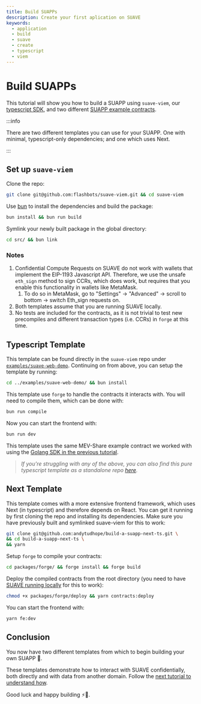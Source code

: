 ```yaml
---
title: Build SUAPPs
description: Create your first aplication on SUAVE
keywords:
  - application
  - build
  - suave
  - create
  - typescript
  - viem
---
```


# Build SUAPPs

This tutorial will show you how to build a SUAPP using `suave-viem`, our [typescript SDK](/resources/typescript-sdk), and two different [SUAPP example contracts](https://github.com/flashbots/suapp-examples/).

:::info

There are two different templates you can use for your SUAPP. One with minimal, typescript-only dependencies; and one which uses Next.

:::

## Set up `suave-viem`

Clone the repo: 

```bash
git clone git@github.com:flashbots/suave-viem.git && cd suave-viem
```
Use [bun](https://bun.sh/) to install the dependencies and build the package:

```bash
bun install && bun run build
```
Symlink your newly built package in the global directory:

```bash
cd src/ && bun link
```

### Notes

1. Confidential Compute Requests on SUAVE do not work with wallets that implement the EIP-1193 Javascript API. Therefore, we use the unsafe `eth_sign` method to sign CCRs, which does work, but requires that you enable this functionality in wallets like MetaMask.
    1. To do so in MetaMask, go to "Settings" -> "Advanced" -> scroll to bottom -> switch Eth_sign requests on.
2. Both templates assume that you are running SUAVE locally.
3. No tests are included for the contracts, as it is not trivial to test new precompiles and different transaction types (i.e. CCRs) in `forge` at this time.

## Typescript Template

This template can be found directly in the `suave-viem` repo under [`examples/suave-web-demo`](https://github.com/flashbots/suave-viem/tree/main/examples/suave-web-demo). Continuing on from above, you can setup the template by running:

```bash
cd ../examples/suave-web-demo/ && bun install
```

This template use `forge` to handle the contracts it interacts with. You will need to compile them, which can be done with:

```bash
bun run compile
```

Now you can start the frontend with:

```bash
bun run dev
```

This template uses the same MEV-Share example contract we worked with using the [Golang SDK in the previous tutorial](/tutorials/send-transactions).

> _If you're struggling with any of the above, you can also find this pure typescript template as a standalone repo [here](https://github.com/andytudhope/build-a-suapp-ts)._


## Next Template

This template comes with a more extensive frontend framework, which uses Next (in typescript) and therefore depends on React. You can get it running by first cloning the repo and installing its dependencies. Make sure you have previously built and symlinked suave-viem for this to work:

```bash
git clone git@github.com:andytudhope/build-a-suapp-next-ts.git \
&& cd build-a-suapp-next-ts \
&& yarn
```

Setup `forge` to compile your contracts:

```bash
cd packages/forge/ && forge install && forge build
```

Deploy the compiled contracts from the root directory (you need to have [SUAVE running locally](/tutorials/run-suave) for this to work):

```bash
chmod +x packages/forge/deploy && yarn contracts:deploy 
```

You can start the frontend with:

```bash
yarn fe:dev
```

## Conclusion

You now have two different templates from which to begin building your own SUAPP 💃.

These templates demonstrate how to interact with SUAVE confidentially, both directly and with data from another domain. Follow the [next tutorial to understand how](/tutorials/confidential-compute-requests).

Good luck and happy building ⚡🤖.